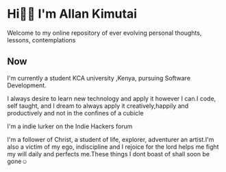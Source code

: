 # Hi👋🏾 I'm Allan Kimutai

Welcome to my online repository of ever evolving personal thoughts, lessons, contemplations

## Now

I'm currently a student KCA university ,Kenya, pursuing Software Development.

I always desire to learn new technology and apply it however I can.I code, self taught, and I dream to always apply it creatively,happily and productively and not in the confines of a cubicle

I'm a indie lurker on the Indie Hackers forum

I'm a follower of Christ, a student of life, explorer, adventurer an artist.I'm also a victim of my ego, indiscipline and I rejoice for the lord helps me fight my will daily and perfects me.These things I dont boast of shall soon be gone☺️
